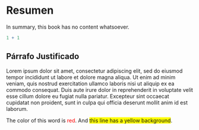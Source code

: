 # Resumen

In summary, this book has no content whatsoever.

```r
1 + 1
```

## Párrafo Justificado

Lorem ipsum dolor sit amet, consectetur adipiscing elit, sed do eiusmod tempor incididunt ut labore et dolore magna aliqua. Ut enim ad minim veniam, quis nostrud exercitation ullamco laboris nisi ut aliquip ex ea commodo consequat. Duis aute irure dolor in reprehenderit in voluptate velit esse cillum dolore eu fugiat nulla pariatur. Excepteur sint occaecat cupidatat non proident, sunt in culpa qui officia deserunt mollit anim id est laborum.

The color of this word is [red]{style="color: red;"}. 
And [this line has a yellow background]{style="background-color: yellow"}.